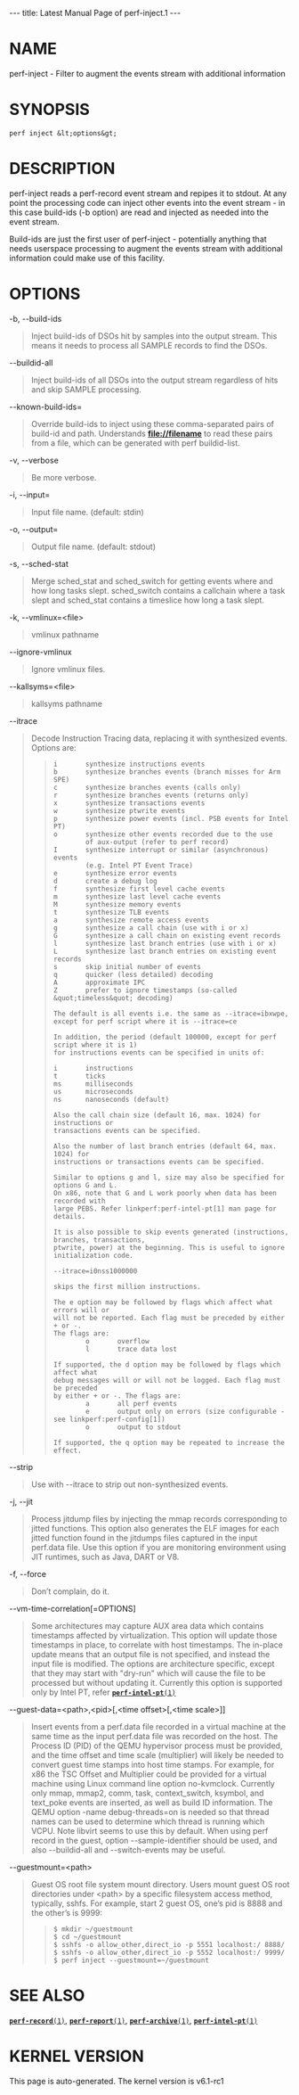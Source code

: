 ---
title: Latest Manual Page of perf-inject.1
---


= NAME =

perf-inject - Filter to augment the events stream with additional information

= SYNOPSIS =

<pre>perf inject &lt;options&gt;</pre>
= DESCRIPTION =

perf-inject reads a perf-record event stream and repipes it to stdout. At any point the processing code can inject other events into the event stream - in this case build-ids (-b option) are read and injected as needed into the event stream.

Build-ids are just the first user of perf-inject - potentially anything that needs userspace processing to augment the events stream with additional information could make use of this facility.

= OPTIONS =

-b, --build-ids

<blockquote>Inject build-ids of DSOs hit by samples into the output stream. This means it needs to process all SAMPLE records to find the DSOs.
</blockquote>
--buildid-all

<blockquote>Inject build-ids of all DSOs into the output stream regardless of hits and skip SAMPLE processing.
</blockquote>
--known-build-ids=

<blockquote>Override build-ids to inject using these comma-separated pairs of build-id and path. Understands '''file://filename''' to read these pairs from a file, which can be generated with perf buildid-list.
</blockquote>
-v, --verbose

<blockquote>Be more verbose.
</blockquote>
-i, --input=

<blockquote>Input file name. (default: stdin)
</blockquote>
-o, --output=

<blockquote>Output file name. (default: stdout)
</blockquote>
-s, --sched-stat

<blockquote>Merge sched_stat and sched_switch for getting events where and how long tasks slept. sched_switch contains a callchain where a task slept and sched_stat contains a timeslice how long a task slept.
</blockquote>
-k, --vmlinux=&lt;file&gt;

<blockquote>vmlinux pathname
</blockquote>
--ignore-vmlinux

<blockquote>Ignore vmlinux files.
</blockquote>
--kallsyms=&lt;file&gt;

<blockquote>kallsyms pathname
</blockquote>
--itrace

<blockquote>Decode Instruction Tracing data, replacing it with synthesized events. Options are:

<blockquote><pre>i       synthesize instructions events
b       synthesize branches events (branch misses for Arm SPE)
c       synthesize branches events (calls only)
r       synthesize branches events (returns only)
x       synthesize transactions events
w       synthesize ptwrite events
p       synthesize power events (incl. PSB events for Intel PT)
o       synthesize other events recorded due to the use
        of aux-output (refer to perf record)
I       synthesize interrupt or similar (asynchronous) events
        (e.g. Intel PT Event Trace)
e       synthesize error events
d       create a debug log
f       synthesize first level cache events
m       synthesize last level cache events
M       synthesize memory events
t       synthesize TLB events
a       synthesize remote access events
g       synthesize a call chain (use with i or x)
G       synthesize a call chain on existing event records
l       synthesize last branch entries (use with i or x)
L       synthesize last branch entries on existing event records
s       skip initial number of events
q       quicker (less detailed) decoding
A       approximate IPC
Z       prefer to ignore timestamps (so-called &quot;timeless&quot; decoding)

The default is all events i.e. the same as --itrace=ibxwpe,
except for perf script where it is --itrace=ce

In addition, the period (default 100000, except for perf script where it is 1)
for instructions events can be specified in units of:

i       instructions
t       ticks
ms      milliseconds
us      microseconds
ns      nanoseconds (default)

Also the call chain size (default 16, max. 1024) for instructions or
transactions events can be specified.

Also the number of last branch entries (default 64, max. 1024) for
instructions or transactions events can be specified.

Similar to options g and l, size may also be specified for options G and L.
On x86, note that G and L work poorly when data has been recorded with
large PEBS. Refer linkperf:perf-intel-pt[1] man page for details.

It is also possible to skip events generated (instructions, branches, transactions,
ptwrite, power) at the beginning. This is useful to ignore initialization code.

--itrace=i0nss1000000

skips the first million instructions.

The e option may be followed by flags which affect what errors will or
will not be reported. Each flag must be preceded by either + or -.
The flags are:
        o       overflow
        l       trace data lost

If supported, the d option may be followed by flags which affect what
debug messages will or will not be logged. Each flag must be preceded
by either + or -. The flags are:
        a       all perf events
        e       output only on errors (size configurable - see linkperf:perf-config[1])
        o       output to stdout

If supported, the q option may be repeated to increase the effect.</pre></blockquote></blockquote>
--strip

<blockquote>Use with --itrace to strip out non-synthesized events.
</blockquote>
-j, --jit

<blockquote>Process jitdump files by injecting the mmap records corresponding to jitted functions. This option also generates the ELF images for each jitted function found in the jitdumps files captured in the input perf.data file. Use this option if you are monitoring environment using JIT runtimes, such as Java, DART or V8.
</blockquote>
-f, --force

<blockquote>Don’t complain, do it.
</blockquote>
--vm-time-correlation[=OPTIONS]

<blockquote>Some architectures may capture AUX area data which contains timestamps affected by virtualization. This option will update those timestamps in place, to correlate with host timestamps. The in-place update means that an output file is not specified, and instead the input file is modified. The options are architecture specific, except that they may start with &quot;dry-run&quot; which will cause the file to be processed but without updating it. Currently this option is supported only by Intel PT, refer [[Latest Manual Page of perf-intel-pt.1|<tt>'''perf-intel-pt'''(1)</tt>]]
</blockquote>
--guest-data=&lt;path&gt;,&lt;pid&gt;[,&lt;time offset&gt;[,&lt;time scale&gt;]]

<blockquote>Insert events from a perf.data file recorded in a virtual machine at the same time as the input perf.data file was recorded on the host. The Process ID (PID) of the QEMU hypervisor process must be provided, and the time offset and time scale (multiplier) will likely be needed to convert guest time stamps into host time stamps. For example, for x86 the TSC Offset and Multiplier could be provided for a virtual machine using Linux command line option no-kvmclock. Currently only mmap, mmap2, comm, task, context_switch, ksymbol, and text_poke events are inserted, as well as build ID information. The QEMU option -name debug-threads=on is needed so that thread names can be used to determine which thread is running which VCPU. Note libvirt seems to use this by default. When using perf record in the guest, option --sample-identifier should be used, and also --buildid-all and --switch-events may be useful.
</blockquote>
--guestmount=&lt;path&gt;

<blockquote>Guest OS root file system mount directory. Users mount guest OS root directories under &lt;path&gt; by a specific filesystem access method, typically, sshfs. For example, start 2 guest OS, one’s pid is 8888 and the other’s is 9999:

<blockquote><pre>$ mkdir ~/guestmount
$ cd ~/guestmount
$ sshfs -o allow_other,direct_io -p 5551 localhost:/ 8888/
$ sshfs -o allow_other,direct_io -p 5552 localhost:/ 9999/
$ perf inject --guestmount=~/guestmount </pre></blockquote></blockquote>
= SEE ALSO =

[[Latest Manual Page of perf-record.1|<tt>'''perf-record'''(1)</tt>]], [[Latest Manual Page of perf-report.1|<tt>'''perf-report'''(1)</tt>]], [[Latest Manual Page of perf-archive.1|<tt>'''perf-archive'''(1)</tt>]], [[Latest Manual Page of perf-intel-pt.1|<tt>'''perf-intel-pt'''(1)</tt>]]


= KERNEL VERSION =

This page is auto-generated.  The kernel version is v6.1-rc1